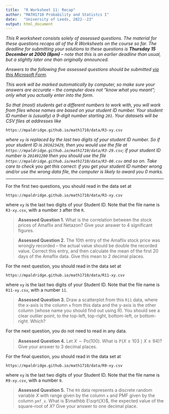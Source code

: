 ```yaml
---
title:  "R Worksheet 11: Recap"
author: "MATH1710 Probability and Statistcs I"
date:   "University of Leeds, 2022--23"
output: html_document
---
```


*This R worksheet consists solely of assessed questions. The material for these questions recaps all of the R Worksheets on the course so far. The deadline for submitting your solutions to these questions is **Thursday 15 December at 2000 (8pm)** -- note that this is an earlier deadline than usual, but a slightly later one than originally announced.*

*Answers to the following five assessed questions should be submitted [via this Microsoft Form](https://forms.office.com/Pages/ResponsePage.aspx?id=qO3qvR3IzkWGPlIypTW3ywARQdZlKXRHsLcXi_ngX8NUOTZYNjFPT0k2MFY3REtJTkQxR0VRWjM5TC4u).*

*This work will be marked automatically by computer, so make sure your answers are accurate -- the computer does not "know what you meant"; only what you actually enter into the form.*

*So that (most) students get a different numbers to work with, you will work from files whose names are based on your student ID number. Your student ID number is (usually) a 9-digit number starting `201`. Your datasets will be CSV files at addresses like*

```
https://mpaldridge.github.io/math1710/data/R3-xy.csv
```

*where `xy` is replaced by the last two digits of your student ID number. So if your student ID is `201623429`, then you would use the file at `https://mpaldridge.github.io/math1710/data/R3-29.csv`; if your student ID number is `201491200` then you should use the file `https://mpaldridge.github.io/math1710/data/R3-00.csv` and so on. Take care to check you get this correct: if you get your student ID number wrong and/or use the wrong data file, the computer is likely to award you 0 marks.*

---

For the first two questions, you should read in the data set at

```
https://mpaldridge.github.io/math1710/data/R3-xy.csv
```

where `xy` is the last two digits of your Student ID. Note that the file name is `R3-xy.csv`, with a number `3` after the `R`.

> **Assessed Question 1.** What is the correlation between the stock prices of Amaflix and Netazon? Give your answer to 4 significant figures.

> **Assessed Question 2.** The 10th entry of the Amaflix stock price was wrongly recorded -- the actual value should be double the recorded value. Correct this entry, and then calculate the mean of the first 20 days of the Amaflix data. Give this mean to 2 decimal places.

For the next question, you should read in the data set at

```
https://mpaldridge.github.io/math1710/data/R11-xy.csv
```

where `xy` is the last two digits of your Student ID. Note that the file name is `R11-xy.csv`, with a number `11`.

> **Assessed Question 3.** Draw a scatterplot from this `R11` data, where the x-axis is the column `x` from this data and the y-axis is the other column (whose name you should find out using R). You should see a clear outlier point, to the top-left, top-right, bottom-left, or bottom-right. Which?

For the next question, you do not need to read in any data.

> **Assessed Question 4.** Let $X \sim \mathrm{Po}(100)$. What is $\mathbb P(X \leq 103 \mid X \geq 94)$? Give your answer to 3 decimal places.

For the final question, you should read in the data set at

```
https://mpaldridge.github.io/math1710/data/R9-xy.csv
```

where `xy` is the last two digits of your Student ID. Note that the file name is `R9-xy.csv`, with a number `9`.

> **Assessed Question 5.** The `R9` data represents a discrete random variable $X$ with range given by the column `x` and PMF given by the column `pmf_x`. What is $\mathbb E\sqrt{X}$, the expected value of the square-root of $X$? Give your answer to one decimal place.



